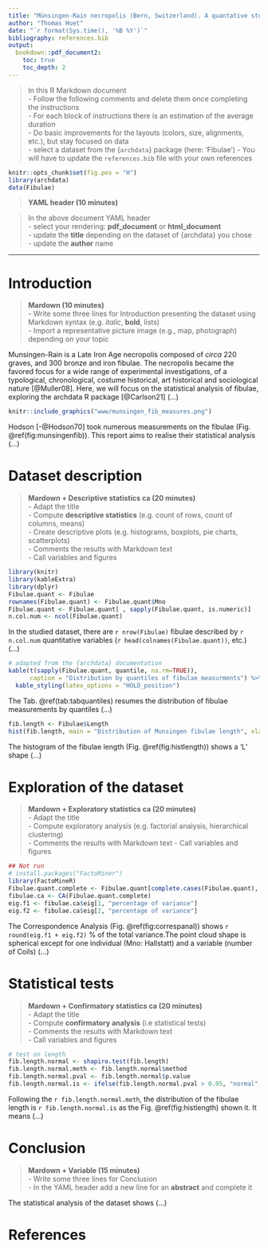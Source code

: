 ```yaml
---
title: "Münsingen-Rain necropolis (Bern, Switzerland). A quantative study of Late Iron Age fibulae"
author: "Thomas Huet"
date: "`r format(Sys.time(), '%B %Y')`"
bibliography: references.bib
output:
  bookdown::pdf_document2:
    toc: true
    toc_depth: 2
---
```


> In this R Markdown document  
>   - Follow the following comments and delete them once completing the instructions  
>   - For each block of instructions there is an estimation of the average duration  
>   - Do basic improvements for the layouts (colors, size, alignments, etc.), but stay focused on data  
>   - select a dataset from the {`archdata`} package (here: 'Fibulae') 
>   - You will have to update the `references.bib` file with your own references  


```r
knitr::opts_chunk$set(fig.pos = "H")
library(archdata)
data(Fibulae)
```

> __YAML header (10 minutes)__  

> In the above document YAML header  
>   - select your rendering: **pdf_document** or **html_document**  
>   - update the **title** depending on the dataset of {archdata} you chose  
>   - update the **author** name

---  
  
# Introduction
  
> __Mardown (10 minutes)__  
>   - Write some three lines for Introduction presenting the dataset using Markdown syntax (e.g. *italic*, **bold**, lists)  
>   - Import a representative picture image (e.g., map, photograph) depending on your topic  

Munsingen-Rain is a Late Iron Age necropolis composed of *circa* 220 graves, and 300 bronze and iron fibulae. The necropolis became the favored focus for a wide range of experimental investigations, of a typological, chronological, costume historical, art historical and sociological nature [@Muller08]. Here, we will focus on the statistical analysis of fibulae, exploring the archdata R package [@Carlson21] (...)

```r
knitr::include_graphics("www/munsingen_fib_measures.png") 
```
  
Hodson [-@Hodson70] took numerous measurements on the fibulae (Fig. \@ref(fig:munsingenfib)). This report aims to realise their statistical analysis (...)

# Dataset description

> __Mardown + Descriptive statistics ca (20 minutes)__  
>   - Adapt the title  
>   - Compute **descriptive statistics** (e.g. count of rows, count of columns, means)  
>   - Create descriptive plots (e.g. histograms, boxplots, pie charts, scatterplots)  
>   - Comments the results with Markdown text  
>   - Call variables and figures  

```r
library(knitr)
library(kableExtra)
library(dplyr)
Fibulae.quant <- Fibulae
rownames(Fibulae.quant) <- Fibulae.quant$Mno
Fibulae.quant <- Fibulae.quant[ , sapply(Fibulae.quant, is.numeric)]
n.col.num <- ncol(Fibulae.quant)
```

In the studied dataset, there are `r nrow(Fibulae)` fibulae described by `r n.col.num` quantitative variables (`r head(colnames(Fibulae.quant))`, etc.) (...)

```r
# adapted from the {archdata} documentation
kable(t(sapply(Fibulae.quant, quantile, na.rm=TRUE)), 
      caption = "Distribution by quantiles of fibulae measurments") %>% 
  kable_styling(latex_options = "HOLD_position")
```

The Tab. \@ref(tab:tabquantiles) resumes the distribution of fibulae measurements by quantiles (...)


```r
fib.length <- Fibulae$Length
hist(fib.length, main = "Distribution of Munsingen fibulae length", xlab = "length in cm")
```

The histogram of the fibulae length (Fig. \@ref(fig:histlength)) shows a 'L' shape (...)

# Exploration of the dataset

> __Mardown + Exploratory statistics ca (20 minutes)__  
>   - Adapt the title  
>   - Compute exploratory analysis (e.g. factorial analysis, hierarchical clustering)  
>   - Comments the results with Markdown text
>   - Call variables and figures  

```r
## Not run
# install.packages("FactoMiner")
library(FactoMineR)
Fibulae.quant.complete <- Fibulae.quant[complete.cases(Fibulae.quant), ]
fibulae.ca <- CA(Fibulae.quant.complete)
eig.f1 <- fibulae.ca$eig[1, "percentage of variance"]
eig.f2 <- fibulae.ca$eig[2, "percentage of variance"]
```

The Correspondence Analysis (Fig. \@ref(fig:correspanal)) shows `r round(eig.f1 + eig.f2)` % of the total variance.The point cloud shape is spherical except for one individual (Mno: Hallstatt) and a variable (number of Coils) (...)

# Statistical tests

> __Mardown + Confirmatory statistics ca (20 minutes)__  
>   - Adapt the title  
>   - Compute **confirmatory analysis** (i.e statistical tests)  
>   - Comments the results with Markdown text  
>   - Call variables and figures  

```r
# test on length
fib.length.normal <- shapiro.test(fib.length)
fib.length.normal.meth <- fib.length.normal$method
fib.length.normal.pval <- fib.length.normal$p.value
fib.length.normal.is <- ifelse(fib.length.normal.pval > 0.05, "normal", "not normal")
```

Following the `r fib.length.normal.meth`, the distribution of the fibulae length is `r fib.length.normal.is` as the Fig. \@ref(fig:histlength) shown it.  It means (...)


# Conclusion
> __Mardown + Variable (15 minutes)__  
>   - Write some three lines for Conclusion  
>   - In the YAML header add a new line for an **abstract** and complete it 

The statistical analysis of the dataset shows (...)

# References


















